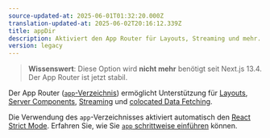 ```yaml
---
source-updated-at: 2025-06-01T01:32:20.000Z
translation-updated-at: 2025-06-02T20:16:12.339Z
title: appDir
description: Aktiviert den App Router für Layouts, Streaming und mehr.
version: legacy
---
```


> **Wissenswert**: Diese Option wird **nicht mehr** benötigt seit Next.js 13.4. Der App Router ist jetzt stabil.

Der App Router ([`app`-Verzeichnis](/docs/app/building-your-application/routing)) ermöglicht Unterstützung für [Layouts](/docs/app/api-reference/file-conventions/layout), [Server Components](/docs/app/getting-started/server-and-client-components), [Streaming](/docs/app/building-your-application/routing/loading-ui-and-streaming) und [colocated Data Fetching](/docs/app/building-your-application/data-fetching).

Die Verwendung des `app`-Verzeichnisses aktiviert automatisch den [React Strict Mode](https://react.dev/reference/react/StrictMode). Erfahren Sie, wie Sie [`app` schrittweise einführen](/docs/app/guides/migrating/app-router-migration#migrating-from-pages-to-app) können.